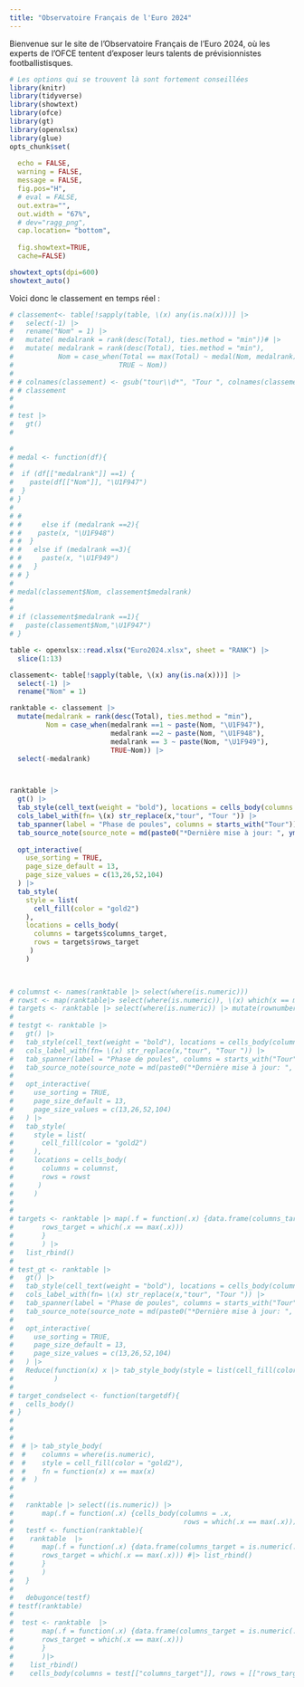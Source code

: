 ```yaml
---
title: "Observatoire Français de l'Euro 2024"
---
```


Bienvenue sur le site de l'Observatoire Français de l'Euro 2024, où les experts de l'OFCE tentent d'exposer leurs talents de prévisionnistes footballistisques.

```r
# Les options qui se trouvent là sont fortement conseillées
library(knitr)
library(tidyverse)
library(showtext) 
library(ofce)
library(gt)
library(openxlsx)
library(glue)
opts_chunk$set(
    
  echo = FALSE,
  warning = FALSE,
  message = FALSE,
  fig.pos="H", 
  # eval = FALSE,
  out.extra="",
  out.width = "67%",
  # dev="ragg_png",
  cap.location= "bottom",
  
  fig.showtext=TRUE,
  cache=FALSE)

showtext_opts(dpi=600)
showtext_auto()
```
Voici donc le classement en temps réel :

```r
# classement<- table[!sapply(table, \(x) any(is.na(x)))] |> 
#   select(-1) |> 
#   rename("Nom" = 1) |> 
#   mutate( medalrank = rank(desc(Total), ties.method = "min"))# |> 
#   mutate( medalrank = rank(desc(Total), ties.method = "min"),
#           Nom = case_when(Total == max(Total) ~ medal(Nom, medalrank) ,
#                          TRUE ~ Nom))
#                          
# # colnames(classement) <- gsub("tour\\d*", "Tour ", colnames(classement))
# # classement
# 
# 
# test |> 
#   gt()
#   

# 
# medal <- function(df){
#   
#  if (df[["medalrank"]] ==1) {
#    paste(df[["Nom"]], "\U1F947")
#  }
# }
#   
# #   
# #     else if (medalrank ==2){
# #    paste(x, "\U1F948")
# #  }
# #   else if (medalrank ==3){
# #     paste(x, "\U1F949")
# #   }
# # }
# 
# medal(classement$Nom, classement$medalrank)
# 
# 
# if (classement$medalrank ==1){
#   paste(classement$Nom,"\U1F947")
# }
```


```r

table <- openxlsx::read.xlsx("Euro2024.xlsx", sheet = "RANK") |> 
  slice(1:13)

classement<- table[!sapply(table, \(x) any(is.na(x)))] |>
  select(-1) |>
  rename("Nom" = 1)

ranktable <- classement |> 
  mutate(medalrank = rank(desc(Total), ties.method = "min"),
         Nom = case_when(medalrank ==1 ~ paste(Nom, "\U1F947"),
                         medalrank ==2 ~ paste(Nom, "\U1F948"),
                         medalrank == 3 ~ paste(Nom, "\U1F949"), 
                         TRUE~Nom)) |> 
  select(-medalrank)



ranktable |> 
  gt() |> 
  tab_style(cell_text(weight = "bold"), locations = cells_body(columns = Nom, rows = rank(desc(Total), ties.method = "min") < 4)) |> 
  cols_label_with(fn= \(x) str_replace(x,"tour", "Tour ")) |> 
  tab_spanner(label = "Phase de poules", columns = starts_with("Tour")) |> 
  tab_source_note(source_note = md(paste0("*Dernière mise à jour: ", ymd_hm(format(Sys.time(), '%Y-%m-%d %H:%M')), "*"))) |> 
  
  opt_interactive(
    use_sorting = TRUE,
    page_size_default = 13,
    page_size_values = c(13,26,52,104)
  ) |> 
  tab_style(
    style = list(
      cell_fill(color = "gold2")
    ),
    locations = cells_body(
      columns = targets$columns_target,
      rows = targets$rows_target
     )
    )

   
```


```r


# columnst <- names(ranktable |> select(where(is.numeric)))
# rowst <- map(ranktable|> select(where(is.numeric)), \(x) which(x == max(x))) |> unlist()
# targets <- ranktable |> select(where(is.numeric)) |> mutate(rownumber=  seq_len(nrow(ranktable)))# |> map(\(x) x[x==max(x)]) |> list_rbind()
# 
# testgt <- ranktable |> 
#   gt() |> 
#   tab_style(cell_text(weight = "bold"), locations = cells_body(columns = Nom, rows = rank(desc(Total), ties.method = "min") < 4)) |> 
#   cols_label_with(fn= \(x) str_replace(x,"tour", "Tour ")) |> 
#   tab_spanner(label = "Phase de poules", columns = starts_with("Tour")) |> 
#   tab_source_note(source_note = md(paste0("*Dernière mise à jour: ", ymd_hm(format(Sys.time(), '%Y-%m-%d %H:%M')), "*"))) |> 
#   
#   opt_interactive(
#     use_sorting = TRUE,
#     page_size_default = 13,
#     page_size_values = c(13,26,52,104)
#   ) |> 
#   tab_style(
#     style = list(
#       cell_fill(color = "gold2")
#     ),
#     locations = cells_body(
#       columns = columnst,
#       rows = rowst
#      )
#     )
# 
# 
# targets <- ranktable |> map(.f = function(.x) {data.frame(columns_target = imap(.x, ~ .y),
#       rows_target = which(.x == max(.x))) 
#       }
#       ) |> 
#   list_rbind()
# 
# test_gt <- ranktable |> 
#   gt() |> 
#   tab_style(cell_text(weight = "bold"), locations = cells_body(columns = Nom, rows = rank(desc(Total), ties.method = "min") < 4)) |> 
#   cols_label_with(fn= \(x) str_replace(x,"tour", "Tour ")) |> 
#   tab_spanner(label = "Phase de poules", columns = starts_with("Tour")) |> 
#   tab_source_note(source_note = md(paste0("*Dernière mise à jour: ", ymd_hm(format(Sys.time(), '%Y-%m-%d %H:%M')), "*"))) |> 
#   
#   opt_interactive(
#     use_sorting = TRUE,
#     page_size_default = 13,
#     page_size_values = c(13,26,52,104)
#   ) |> 
#   Reduce(function(x) x |> tab_style_body(style = list(cell_fill(color ="gold2"))), lo ,
#          )
# 
# target_condselect <- function(targetdf){
#   cells_body()
# }
# 
# 
# 
#  # |> tab_style_body(
#  #    columns = where(is.numeric),
#  #    style = cell_fill(color = "gold2"),
#  #    fn = function(x) x == max(x)
#  #  )
# 
#   
#   ranktable |> select((is.numeric)) |> 
#       map(.f = function(.x) {cells_body(columns = .x,
#                                          rows = which(.x == max(.x)))})
#   testf <- function(ranktable){
#    ranktable  |> 
#       map(.f = function(.x) {data.frame(columns_target = is.numeric(.x),
#       rows_target = which(.x == max(.x))) #|> list_rbind()
#       }
#       )
#   }
#   
#   debugonce(testf)
# testf(ranktable)
# 
#  test <- ranktable  |> 
#       map(.f = function(.x) {data.frame(columns_target = is.numeric(.x),
#       rows_target = which(.x == max(.x))) 
#       }
#       )|>
#    list_rbind()
#    cells_body(columns = test[["columns_target"]], rows = [["rows_target"]])
   

```


